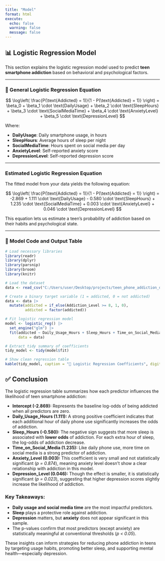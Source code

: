 ```yaml
---
title: "Model"
format: html
execute:
  echo: false
  warning: false
  message: false
---
```


## 📊 Logistic Regression Model

This section explains the logistic regression model used to predict **teen smartphone addiction** based on behavioral and psychological factors.

---

### 🧮 General Logistic Regression Equation

$$
\log\left( \frac{P(\text{Addicted} = 1)}{1 - P(\text{Addicted} = 1)} \right) =
\beta_0 + \beta_1 \cdot \text{DailyUsage} +
\beta_2 \cdot \text{SleepHours} +
\beta_3 \cdot \text{SocialMediaTime} +
\beta_4 \cdot \text{AnxietyLevel} +
\beta_5 \cdot \text{DepressionLevel}
$$

Where:

- **DailyUsage**: Daily smartphone usage, in hours  
- **SleepHours**: Average hours of sleep per night  
- **SocialMediaTime**: Hours spent on social media per day  
- **AnxietyLevel**: Self-reported anxiety score  
- **DepressionLevel**: Self-reported depression score  

---

### Estimated Logistic Regression Equation

The fitted model from your data yields the following equation:

$$
\log\left( \frac{P(\text{Addicted} = 1)}{1 - P(\text{Addicted} = 1)} \right) =
-2.869 + 1.111 \cdot \text{DailyUsage} -
0.580 \cdot \text{SleepHours} +
1.235 \cdot \text{SocialMediaTime} +
0.003 \cdot \text{AnxietyLevel} +
0.046 \cdot \text{DepressionLevel}
$$

This equation lets us estimate a teen's probability of addiction based on their habits and psychological state.

---

### 🔢 Model Code and Output Table

```r
# Load necessary libraries
library(readr)
library(dplyr)
library(parsnip)
library(broom)
library(knitr)

# Load the dataset
data <- read_csv("C:/Users/user/Desktop/projects/teen_phone_addiction_dataset.csv")

# Create a binary target variable (1 = addicted, 0 = not addicted)
data <- data |>
  mutate(addicted = if_else(Addiction_Level >= 8, 1, 0),
         addicted = factor(addicted))

# Fit logistic regression model
model <- logistic_reg() |>
  set_engine("glm") |>
  fit(addicted ~ Daily_Usage_Hours + Sleep_Hours + Time_on_Social_Media + Anxiety_Level + Depression_Level,
      data = data)

# Extract tidy summary of coefficients
tidy_model <- tidy(model$fit)

# Show clean regression table
kable(tidy_model, caption = "🧮 Logistic Regression Coefficients", digits = 3)
```

## ✅ Conclusion

The logistic regression table summarizes how each predictor influences the likelihood of teen smartphone addiction:

- **Intercept (-2.869):** Represents the baseline log-odds of being addicted when all predictors are zero.
- **Daily_Usage_Hours (1.111):** A strong positive coefficient indicates that each additional hour of daily phone use significantly increases the odds of addiction.
- **Sleep_Hours (-0.580):** The negative sign suggests that more sleep is associated with **lower odds** of addiction. For each extra hour of sleep, the log-odds of addiction decrease.
- **Time_on_Social_Media (1.235):** Like daily phone use, more time on social media is a strong predictor of addiction.
- **Anxiety_Level (0.003):** This coefficient is very small and not statistically significant (*p = 0.874*), meaning anxiety level doesn’t show a clear relationship with addiction in this model.
- **Depression_Level (0.046):** Though the effect is smaller, it is statistically significant (*p = 0.023*), suggesting that higher depression scores slightly increase the likelihood of addiction.

###  Key Takeaways:

- **Daily usage and social media time** are the most impactful predictors.
- **Sleep** plays a protective role against addiction.
- **Depression** matters, but **anxiety** does not appear significant in this sample.
- The p-values confirm that most predictors (except anxiety) are statistically meaningful at conventional thresholds (*p < 0.05*).

These insights can inform strategies for reducing phone addiction in teens by targeting usage habits, promoting better sleep, and supporting mental health—especially depression.

